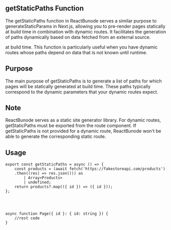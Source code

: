 ## getStaticPaths Function

The getStaticPaths function in ReactBunode serves a similar purpose to generateStaticParams in Next.js, allowing you to pre-render pages statically at build time in combination with dynamic routes. It facilitates the generation of paths dynamically based on data fetched from an external source.

at build time. This function is particularly useful when you have dynamic routes whose paths depend on data that is not known until runtime.

## Purpose

The main purpose of getStaticPaths is to generate a list of paths for which pages will be statically generated at build time. These paths typically correspond to the dynamic parameters that your dynamic routes expect.

## Note

ReactBunode serves as a static site generator library. For dynamic routes, getStaticPaths must be exported from the route component. If getStaticPaths is not provided for a dynamic route, ReactBunode won't be able to generate the corresponding static route.

## Usage

```
export const getStaticPaths = async () => {
	const products = (await fetch('https://fakestoreapi.com/products')
	.then((res) => res.json())) as
		| Array<Products>
		| undefined;
	return products?.map(({ id }) => ({ id }));
};




async function Page({ id }: { id: string }) {
	//rest code
}
```
